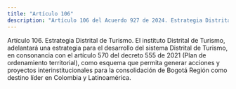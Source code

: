 ```yaml
---
title: "Artículo 106"
description: "Artículo 106 del Acuerdo 927 de 2024. Estrategia Distrital de Turismo."
---
```


Artículo 106. Estrategia Distrital de Turismo. El instituto Distrital de Turismo, adelantará una estrategia para el desarrollo del sistema Distrital de Turismo, en consonancia con el artículo 570 del decreto 555 de 2021 (Plan de ordenamiento territorial), como esquema que permita generar acciones y proyectos interinstitucionales para la consolidación de Bogotá Región como destino líder en Colombia y Latinoamérica.